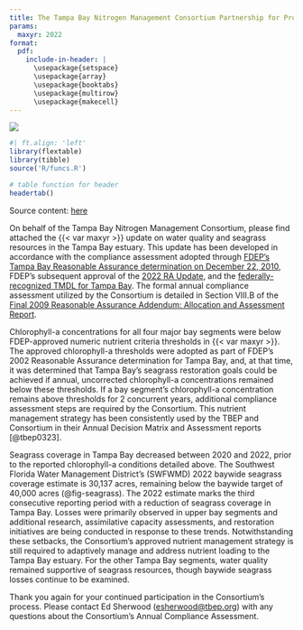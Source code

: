 ```yaml
---
title: The Tampa Bay Nitrogen Management Consortium Partnership for Progress
params:
  maxyr: 2022
format:
  pdf:
    include-in-header: |
      \usepackage{setspace}
      \usepackage{array}
      \usepackage{booktabs}
      \usepackage{multirow}
      \usepackage{makecell}
---
```


![](www/header.png)

```r
#| ft.align: 'left'
library(flextable)
library(tibble)
source('R/funcs.R')

# table function for header
headertab()
```

Source content: [here](https://github.com/tbep-tech/tbnmc-compliance-assessment-2022)

On behalf of the Tampa Bay Nitrogen Management Consortium, please find attached the {{< var maxyr >}} update on water quality and seagrass resources in the Tampa Bay estuary. This update has been developed in accordance with the compliance assessment adopted through [FDEP’s Tampa Bay Reasonable Assurance determination on December 22, 2010](https://drive.google.com/file/d/1wV3w8ack_fLNK3yS-xTR7LTmziNtZ8CN/view?usp=share_link), FDEP’s subsequent approval of the [2022 RA Update](https://drive.google.com/file/d/1IIloBN5RoZPB6vgWzEjmMQyFjFL3fq0Y/view?usp=share_link), and the [federally-recognized TMDL for Tampa Bay](https://drive.google.com/file/d/18_W1qKT2I0j9m0mLC7wWjndSNR-0iWEF/view?usp=share_link). The formal annual compliance assessment utilized by the Consortium is detailed in Section VIII.B of the [Final 2009 Reasonable Assurance Addendum: Allocation and Assessment Report](https://drive.google.com/file/d/10IjJAfcGFf007a5VdPXAUtUi4dx-cmsA/view).

Chlorophyll-a concentrations for all four major bay segments were below FDEP-approved numeric nutrient criteria thresholds in {{< var maxyr >}}. The approved chlorophyll-a thresholds were adopted as part of FDEP’s 2002 Reasonable Assurance determination for Tampa Bay, and, at that time, it was determined that Tampa Bay’s seagrass restoration goals could be achieved if annual, uncorrected chlorophyll-a concentrations remained below these thresholds. If a bay segment’s chlorophyll-a concentration remains above thresholds for 2 concurrent years, additional compliance assessment steps are required by the Consortium. This nutrient management strategy has been consistently used by the TBEP and Consortium in their Annual Decision Matrix and Assessment reports [@tbep0323].

Seagrass coverage in Tampa Bay decreased between 2020 and 2022, prior to the reported chlorophyll-a conditions detailed above. The Southwest Florida Water Management District's (SWFWMD) 2022 baywide seagrass coverage estimate is 30,137 acres, remaining below the baywide target of 40,000 acres (@fig-seagrass). The 2022 estimate marks the third consecutive reporting period with a reduction of seagrass coverage in Tampa Bay. Losses were primarily observed in upper bay segments and additional research, assimilative capacity assessments, and restoration initiatives are being conducted in response to these trends. Notwithstanding these setbacks, the Consortium’s approved nutrient management strategy is still required to adaptively manage and address nutrient loading to the Tampa Bay estuary. For the other Tampa Bay segments, water quality remained supportive of seagrass resources, though baywide seagrass losses continue to be examined.

Thank you again for your continued participation in the Consortium’s process.  Please contact Ed Sherwood ([esherwood@tbep.org](mailto:esherwood@tbep.org)) with any questions about the Consortium’s Annual Compliance Assessment.
